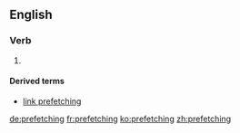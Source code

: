 ==English==

===Verb===
{{head|en|present participle}}

# {{present participle of|prefetch|lang=en|nocat=1}}

====Derived terms====
* [[link prefetching]]

[[de:prefetching]]
[[fr:prefetching]]
[[ko:prefetching]]
[[zh:prefetching]]